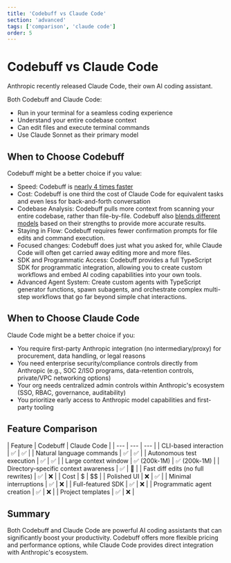 ```yaml
---
title: 'Codebuff vs Claude Code'
section: 'advanced'
tags: ['comparison', 'claude code']
order: 5
---
```


# Codebuff vs Claude Code

Anthropic recently released Claude Code, their own AI coding assistant.

Both Codebuff and Claude Code:

- Run in your terminal for a seamless coding experience
- Understand your entire codebase context
- Can edit files and execute terminal commands
- Use Claude Sonnet as their primary model

## When to Choose Codebuff

Codebuff might be a better choice if you value:

- Speed: Codebuff is [nearly 4 times faster](https://x.com/jahooma/status/1894224663817195599)
- Cost: Codebuff is one third the cost of Claude Code for equivalent tasks and even less for back-and-forth conversation
- Codebase Analysis: Codebuff pulls more context from scanning your entire codebase, rather than file-by-file. Codebuff also [blends different models](/docs/advanced#what-models-do-you-use?) based on their strengths to provide more accurate results.
- Staying in Flow: Codebuff requires fewer confirmation prompts for file edits and command execution.
- Focused changes: Codebuff does just what you asked for, while Claude Code will often get carried away editing more and more files.
- SDK and Programmatic Access: Codebuff provides a full TypeScript SDK for programmatic integration, allowing you to create custom workflows and embed AI coding capabilities into your own tools.
- Advanced Agent System: Create custom agents with TypeScript generator functions, spawn subagents, and orchestrate complex multi-step workflows that go far beyond simple chat interactions.

## When to Choose Claude Code

Claude Code might be a better choice if you:

- You require first-party Anthropic integration (no intermediary/proxy) for procurement, data handling, or legal reasons
- You need enterprise security/compliance controls directly from Anthropic (e.g., SOC 2/ISO programs, data-retention controls, private/VPC networking options)
- Your org needs centralized admin controls within Anthropic's ecosystem (SSO, RBAC, governance, auditability)
- You prioritize early access to Anthropic model capabilities and first-party tooling


## Feature Comparison

<MarkdownTable>
| Feature | Codebuff | Claude Code |
| --- | --- | --- |
| CLI-based interaction | ✅ | ✅ |
| Natural language commands | ✅ | ✅ |
| Autonomous test execution | ✅ | ✅ |
| Large context window | ✅ (200k-1M) | ✅ (200k-1M) |
| Directory-specific context awareness | ✅ | 🔄 |
| Fast diff edits (no full rewrites) | ✅ | ❌ |
| Cost | $ | $$ |
| Polished UI | ❌ | ✅ |
| Minimal interruptions | ✅ | ❌ |
| Full-featured SDK | ✅ | ❌ |
| Programmatic agent creation | ✅ | ❌ |
| Project templates | ✅ | ❌ |
</MarkdownTable>

## Summary

Both Codebuff and Claude Code are powerful AI coding assistants that can significantly boost your productivity. Codebuff offers more flexible pricing and performance options, while Claude Code provides direct integration with Anthropic's ecosystem.
